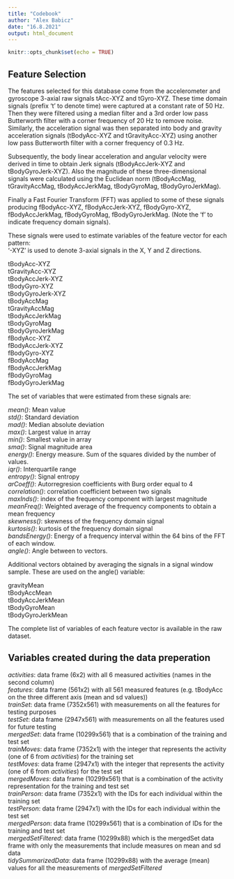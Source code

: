 ```yaml
---
title: "Codebook"
author: "Alex Babicz"
date: "16.8.2021"
output: html_document
---
```


```r
knitr::opts_chunk$set(echo = TRUE)
```

## Feature Selection 

The features selected for this database come from the accelerometer and gyroscope 3-axial raw signals tAcc-XYZ and tGyro-XYZ. These time domain signals (prefix 't' to denote time) were captured at a constant rate of 50 Hz. Then they were filtered using a median filter and a 3rd order low pass Butterworth filter with a corner frequency of 20 Hz to remove noise. Similarly, the acceleration signal was then separated into body and gravity acceleration signals (tBodyAcc-XYZ and tGravityAcc-XYZ) using another low pass Butterworth filter with a corner frequency of 0.3 Hz. 

Subsequently, the body linear acceleration and angular velocity were derived in time to obtain Jerk signals (tBodyAccJerk-XYZ and tBodyGyroJerk-XYZ). Also the magnitude of these three-dimensional signals were calculated using the Euclidean norm (tBodyAccMag, tGravityAccMag, tBodyAccJerkMag, tBodyGyroMag, tBodyGyroJerkMag). 

Finally a Fast Fourier Transform (FFT) was applied to some of these signals producing fBodyAcc-XYZ, fBodyAccJerk-XYZ, fBodyGyro-XYZ, fBodyAccJerkMag, fBodyGyroMag, fBodyGyroJerkMag. (Note the 'f' to indicate frequency domain signals). 

These signals were used to estimate variables of the feature vector for each pattern:  
'-XYZ' is used to denote 3-axial signals in the X, Y and Z directions.

tBodyAcc-XYZ  
tGravityAcc-XYZ  
tBodyAccJerk-XYZ  
tBodyGyro-XYZ  
tBodyGyroJerk-XYZ  
tBodyAccMag  
tGravityAccMag  
tBodyAccJerkMag  
tBodyGyroMag  
tBodyGyroJerkMag  
fBodyAcc-XYZ  
fBodyAccJerk-XYZ  
fBodyGyro-XYZ  
fBodyAccMag  
fBodyAccJerkMag  
fBodyGyroMag  
fBodyGyroJerkMag  

The set of variables that were estimated from these signals are: 

*mean()*: Mean value  
*std()*: Standard deviation  
*mad()*: Median absolute deviation   
*max()*: Largest value in array  
*min()*: Smallest value in array  
*sma()*: Signal magnitude area  
*energy()*: Energy measure. Sum of the squares divided by the number of values.   
*iqr()*: Interquartile range   
*entropy()*: Signal entropy  
*arCoeff()*: Autorregresion coefficients with Burg order equal to 4  
*correlation()*: correlation coefficient between two signals  
*maxInds()*: index of the frequency component with largest magnitude  
*meanFreq()*: Weighted average of the frequency components to obtain a mean frequency  
*skewness()*: skewness of the frequency domain signal   
*kurtosis()*: kurtosis of the frequency domain signal  
*bandsEnergy()*: Energy of a frequency interval within the 64 bins of the FFT of each window.  
*angle()*: Angle between to vectors.  

Additional vectors obtained by averaging the signals in a signal window sample. These are used on the angle() variable:

gravityMean  
tBodyAccMean  
tBodyAccJerkMean  
tBodyGyroMean  
tBodyGyroJerkMean  

The complete list of variables of each feature vector is available in the raw dataset.

## Variables created during the data preperation
*activities*: data frame (6x2) with all 6 measured activities (names in the second column)  
*features*: data frame (561x2) with all 561 measured features (e.g. tBodyAcc on the three different axis (mean and sd values))  
*trainSet*: data frame (7352x561) with measurements on all the features for testing purposes  
*testSet*: data frame (2947x561) with measurements on all the features used for future testing  
*mergedSet*: data frame (10299x561) that is a combination of the training and test set  
*trainMoves*: data frame (7352x1) with the integer that represents the activity (one of 6 from *activities*) for the training set  
*testMoves*: data frame (2947x1) with the integer that represents the activity (one of 6 from *activities*) for the test set  
*mergedMoves*: data frame (10299x561) that is a combination of the activity representation for the training and test set  
*trainPerson*: data frame (7352x1) with the IDs for each individual within the training set  
*testPerson*: data frame (2947x1) with the IDs for each individual within the test set  
*mergedPerson*: data frame (10299x561) that is a combination of IDs for the training and test set  
*mergedSetFiltered*: data frame (10299x88) which is the mergedSet data frame with only the measurements that include measures on mean and sd data  
*tidySummarizedData*: data frame (10299x88) with the average (mean) values for all the measurements of *mergedSetFiltered*